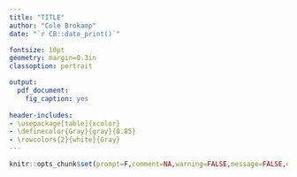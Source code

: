 ```yaml
---
title: "TITLE"
author: "Cole Brokamp"
date: "`r CB::date_print()`"

fontsize: 10pt
geometry: margin=0.3in
classoption: portrait

output:
  pdf_document:
    fig_caption: yes
    
header-includes:
- \usepackage[table]{xcolor}
- \definecolor{Gray}{gray}{0.85}
- \rowcolors{2}{white}{Gray}
---
```


```r
knitr::opts_chunk$set(prompt=F,comment=NA,warning=FALSE,message=FALSE,echo=FALSE,cache=FALSE)
```
